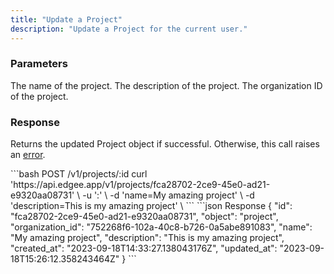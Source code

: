 ```yaml
---
title: "Update a Project"
description: "Update a Project for the current user."
---
```


### Parameters

<ResponseField name="name" type="string">
  The name of the project.
</ResponseField>

<ResponseField name="description" type="string">
  The description of the project.
</ResponseField>

<ResponseField name="organization_id" type="string">
  The organization ID of the project.
</ResponseField>

### Response

Returns the updated Project object if successful. Otherwise, this call raises an [error](../errors).


<RequestExample>
```bash POST /v1/projects/:id
curl 'https://api.edgee.app/v1/projects/fca28702-2ce9-45e0-ad21-e9320aa08731' \
-u '<token>:' \
-d 'name=My amazing project' \
-d 'description=This is my amazing project' \
```
</RequestExample>

<ResponseExample>
```json Response
{
  "id": "fca28702-2ce9-45e0-ad21-e9320aa08731",
  "object": "project",
  "organization_id": "752268f6-102a-40c8-b726-0a5abe891083",
  "name": "My amazing project",
  "description": "This is my amazing project",
  "created_at": "2023-09-18T14:33:27.138043176Z",
  "updated_at": "2023-09-18T15:26:12.358243464Z"
}
```
</ResponseExample>

<Snippet file="snippet-edgee-sdk.mdx" />

